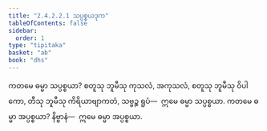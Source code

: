 ```yaml
---
title: "2.4.2.2.1 သပ္ပစ္စယဒုက"
tableOfContents: false
sidebar:
  order: 1
type: "tipitaka"
basket: "ab"
book: "dhs"
---
```



<DynamicBreadcrumb />

<Division number="1453" book="dhs" e="ch" v="29" p="277">

<Paragraph number="2163" book="dhs">
ကတမေ ဓမ္မာ သပ္ပစ္စယာ? စတူသု ဘူမီသု ကုသလံ, အကုသလံ, စတူသု ဘူမီသု ဝိပါကော, တီသု ဘူမီသု ကိရိယာဗျာကတံ, သဗ္ဗဉ္စ ရူပံ—  ဣမေ ဓမ္မာ သပ္ပစ္စယာ.
</Paragraph>

</Division>
<Division number="1454" book="dhs" e="ch" v="29" p="277">

<Paragraph number="2164" book="dhs">
ကတမေ ဓမ္မာ အပ္ပစ္စယာ? နိဗ္ဗာနံ—  ဣမေ ဓမ္မာ အပ္ပစ္စယာ.
</Paragraph>
</Division>